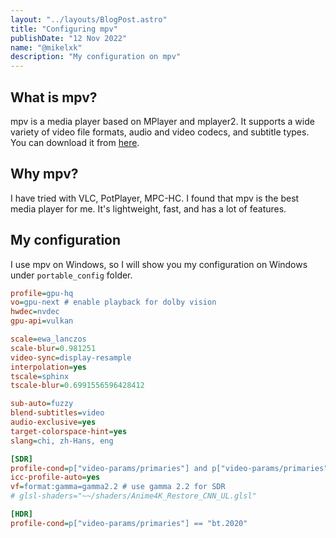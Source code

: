```yaml
---
layout: "../layouts/BlogPost.astro"
title: "Configuring mpv"
publishDate: "12 Nov 2022"
name: "@mikelxk"
description: "My configuration on mpv"
---
```



<Cool name={frontmatter.name} />

## What is mpv?

mpv is a media player based on MPlayer and mplayer2. It supports a wide variety of video file formats, audio and video codecs, and subtitle types. You can download it from [here](https://mpv.io/installation/).

## Why mpv?

I have tried with VLC, PotPlayer, MPC-HC. I found that mpv is the best media player for me. It's lightweight, fast, and has a lot of features.

## My configuration

I use mpv on Windows, so I will show you my configuration on Windows under `portable_config` folder.

```ini
profile=gpu-hq
vo=gpu-next # enable playback for dolby vision
hwdec=nvdec
gpu-api=vulkan

scale=ewa_lanczos
scale-blur=0.981251
video-sync=display-resample
interpolation=yes
tscale=sphinx
tscale-blur=0.6991556596428412

sub-auto=fuzzy
blend-subtitles=video
audio-exclusive=yes
target-colorspace-hint=yes
slang=chi, zh-Hans, eng

[SDR]
profile-cond=p["video-params/primaries"] and p["video-params/primaries"] ~= "bt.2020"
icc-profile-auto=yes
vf=format:gamma=gamma2.2 # use gamma 2.2 for SDR
# glsl-shaders="~~/shaders/Anime4K_Restore_CNN_UL.glsl"

[HDR]
profile-cond=p["video-params/primaries"] == "bt.2020"
```

